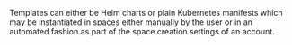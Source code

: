Templates can either be Helm charts or plain Kubernetes manifests which may be instantiated in spaces either manually by the user or in an automated fashion as part of the space creation settings of an account.
